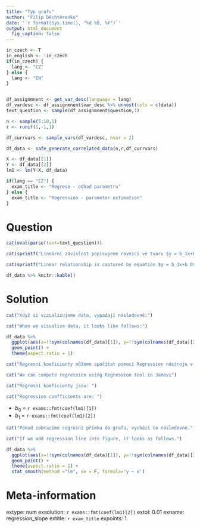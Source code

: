 ```yaml
---
title: "Typ grafu"
author: "Filip Děchtěrenko"
date: '`r format(Sys.time(), "%d %B, %Y")`'
output: html_document
  fig_caption: false
---
```


```r
in_czech <- T
in_english <- !in_czech
if(in_czech) {
  lang <- "CZ"
} else {
  lang <- "EN"
}
```

```r

```

```r

df_assignmnent <- get_var_desc(language = lang)
df_vardesc <- df_assignmnent$var_desc %>% unnest(cols = c(data))
text_question <- sample(df_assignmnent$question,1)

n <- sample(5:10,1)
r <- runif(1,-1,1)

df_currvars <- sample_vars(df_vardesc, nvar = 2)

df_data <- safe_generate_correlated_data(n,r,df_currvars)

X <- df_data[[1]]
Y <- df_data[[2]]
lm1 <- lm(Y~X, df_data)

if(lang == "CZ") {
  exam_title <- "Regrese - odhad parametru"
} else {
  exam_title <- "Regression - parameter estimation"
}

```



Question
========
```r
cat(eval(parse(text=text_question)))
```

```r
cat(sprintf("Lineární závislost popisujeme rovnicí ve tvaru $y = b_1x+b_0$. Spočítejte regresní koeficient $b_1$ přímky předpovídající proměnnou '%s' v závislosti na proměnné '%s'. Data vypadají následovně:", df_currvars$name[2], df_currvars$name[1]))
```

```r
cat(sprintf("Linear relationship is captured by equation $y = b_1x+b_0$. Compute regression coefficient $b_1$ for the line predicting variable '%s' from variable '%s'. Data looks as follows:", df_currvars$name[2], df_currvars$name[1]))
```


```r
df_data %>% knitr::kable()
```

Solution
========
```r
cat("Když si vizualizujeme data, vypadají následovně:")
```

```r
cat("When we visualize data, it looks like follows:")
```


```r
df_data %>% 
  ggplot(aes(x=!!sym(colnames(df_data)[1]), y=!!sym(colnames(df_data)[2]))) +
  geom_point() + 
  theme(aspect.ratio = 1)
```

```r
cat("Regresní koeficienty můžeme spočítat pomocí Regression nástroje v Jamovi")
```

```r
cat("We can compute regression using Regression tool in Jamovi")
```


```r
cat("Regresní koeficienty jsou: ")
```

```r
cat("Regression coefficients are: ")
```

* $b_0$ = `r exams::fmt(coef(lm1)[1])`
* $b_1$ = `r exams::fmt(coef(lm1)[2])`

```r
cat("Pokud zobrazíme regresní přímku do grafu, vychází to následovně.")
```

```r
cat("If we add regression line into figure, it looks as follows.")
```

```r
df_data %>% 
  ggplot(aes(x=!!sym(colnames(df_data)[1]), y=!!sym(colnames(df_data)[2]))) +
  geom_point() + 
  theme(aspect.ratio = 1) +
  stat_smooth(method ="lm", se = F, formula='y ~ x')

```



Meta-information
================
extype: num
exsolution: `r exams::fmt(coef(lm1)[2])`
extol: 0.01
exname: regression_slope
extitle: `r exam_title`
expoints: 1
